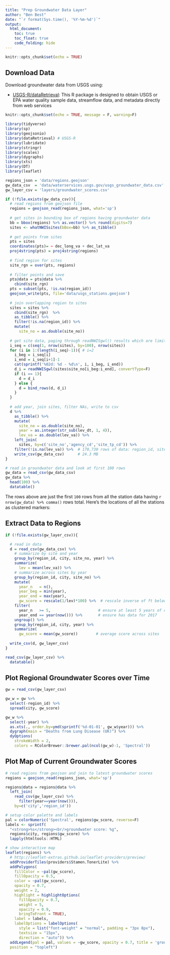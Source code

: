 ```yaml
---
title: "Prep Groundwater Data Layer"
author: "Ben Best"
date: "`r format(Sys.time(), '%Y-%m-%d')`"
output:
  html_document:
    toc: true
    toc_float: true
    code_folding: hide
---
```


```r
knitr::opts_chunk$set(echo = TRUE)
```

## Download Data

Download groundwater data from USGS using:

- [USGS-R/dataRetrieval](https://github.com/USGS-R/dataRetrieval): This R package is designed to obtain USGS or EPA water quality sample data, streamflow data, and metadata directly from web services

```r
knitr::opts_chunk$set(echo = TRUE, message = F, warning=F)
```

```r
library(tidyverse)
library(sp)
library(geojsonio)
library(dataRetrieval) # USGS-R
library(lubridate) 
library(stringr) 
library(scales)
library(dygraphs)
library(xts)
library(DT)
library(leaflet)

regions_json = 'data/regions.geojson'
gw_data_csv  = 'data/waterservices.usgs.gov/usgs_groundwater_data.csv'
gw_layer_csv = 'layers/groundwater_scores.csv'

if (!file.exists(gw_data_csv)){
  # read regions from geojson file
  regions = geojson_read(regions_json, what='sp')
  
  # get sites in bounding box of regions having groundwater data
  bb = bbox(regions) %>% as.vector() %>% round(digits=7)
  sites <- whatNWISsites(bBox=bb) %>% as_tibble()
  
  # get points from sites
  pts = sites
  coordinates(pts)= ~ dec_long_va + dec_lat_va
  proj4string(pts) = proj4string(regions) 
  
  # find region for sites
  site_rgn = over(pts, regions)
  
  # filter points and save
  pts@data = pts@data %>%
    cbind(site_rgn)
  pts = subset(pts, !is.na(region_id))
  geojson_write(pts, file='data/usgs_stations.geojson')
  
  # join overlapping region to sites
  sites = sites %>%
    cbind(site_rgn)  %>% 
    as_tibble() %>%
    filter(!is.na(region_id)) %>%
    mutate(
      site_no = as.double(site_no))
  
  # get site data, paging through readNWISgwl() results which are limited by 2K characters in URL
  i_seq = c(seq(1, nrow(sites), by=100), nrow(sites))
  for (i in 1:(length(i_seq)-1)){ # i=2
    i_beg = i_seq[i]
    i_end = i_seq[i+1]-1
    cat(sprintf('%02d: %d - %d\n', i, i_beg, i_end))
    d_i = readNWISgwl(sites$site_no[i_beg:i_end], convertType=F)
    if (i == 1){
      d = d_i
    } else {
      d = bind_rows(d, d_i)
    }
  }
  
  # add year, join sites, filter NAs, write to csv
  d %>% 
    as_tibble() %>%
    mutate(
      site_no = as.double(site_no),
      year = as.integer(str_sub(lev_dt, 1, 4)),
      lev_va = as.double(lev_va)) %>%
    left_join(
      sites, by=c('site_no','agency_cd','site_tp_cd')) %>%
    filter(!is.na(lev_va)) %>%  # 170,730 rows of data: region_id, site_no, year, lev_dt, lev_va
    write_csv(gw_data_csv)      # 24.3 MB
}

# read in groundwater data and look at first 100 rows
gw_data = read_csv(gw_data_csv)
gw_data %>%
  head(100) %>%
  datatable()
```

The rows above are just the first `100` rows from all the station data having `r nrow(gw_data) %>% comma()` rows total. Here's the locations of all the stations as clustered markers:

<script src="https://embed.github.com/view/geojson/SustainSB/sustainsb.github.io/master/data/waterservices.usgs.gov/usgs_stations.geojson?height=420&width=620"></script>


## Extract Data to Regions

```r

if (!file.exists(gw_layer_csv)){

  # read in data
  d = read_csv(gw_data_csv) %>%
    # summarize by site and year
    group_by(region_id, city, site_no, year) %>%
    summarize(
      lev = mean(lev_va)) %>%
    # summarize across sites by year
    group_by(region_id, city, site_no) %>%
    mutate(
      year_n   = n(),
      year_beg = min(year),
      year_end = max(year),
      gw_score = rescale(1/lev)*100) %>%  # rescale inverse of ft below surface, 0 to 100
    filter(
      year_n   >= 5,                     # ensure at least 5 years of data
      year_end == year(now())) %>%       # ensure has data for 2017
    ungroup() %>%
    group_by(region_id, city, year) %>%
    summarize(
      gw_score = mean(gw_score))        # average score across sites
  
  write_csv(d, gw_layer_csv)
}

read_csv(gw_layer_csv) %>%
  datatable()
```

## Plot Regional Groundwater Scores over Time

```r
gw = read_csv(gw_layer_csv)

gw_w = gw %>%
  select(-region_id) %>%
  spread(city, gw_score)

gw_w %>%
  select(-year) %>%
  as.xts(., order.by=ymd(sprintf('%d-01-01', gw_w$year))) %>%
  dygraph(main = "Deaths from Lung Disease (UK)") %>%
  dyOptions(
    strokeWidth = 2,
    colors = RColorBrewer::brewer.pal(ncol(gw_w)-1, 'Spectral'))
```

## Plot Map of Current Groundwater Scores

```r
# read regions from geojson and join to latest groundwater scores
regions = geojson_read(regions_json, what='sp')

regions@data = regions@data %>%
  left_join(
    read_csv(gw_layer_csv) %>%
      filter(year==year(now())), 
    by=c('city','region_id'))

# setup color palette and labels
pal = colorNumeric('Spectral', regions$gw_score, reverse=F)
labels <- sprintf(
  "<strong>%s</strong><br/>groundwater score: %g",
  regions$city, regions$gw_score) %>% 
  lapply(htmltools::HTML)

# show interactive map
leaflet(regions) %>%
  # http://leaflet-extras.github.io/leaflet-providers/preview/
  addProviderTiles(providers$Stamen.TonerLite) %>% 
  addPolygons(
    fillColor = ~pal(gw_score),
    fillOpacity = 0.5,
    color = ~pal(gw_score),
    opacity = 0.7,
    weight = 2,
    highlight = highlightOptions(
      fillOpacity = 0.7,
      weight = 5,
      opacity = 0.9,
      bringToFront = TRUE),
    label = labels,
    labelOptions = labelOptions(
      style = list("font-weight" = "normal", padding = "3px 8px"),
      textsize = "15px",
      direction = "auto")) %>% 
  addLegend(pal = pal, values = ~gw_score, opacity = 0.7, title = 'groundwater score',
  position = "topleft")
```
